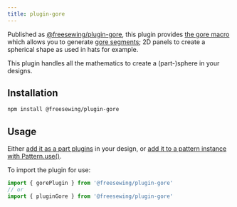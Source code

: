 ```yaml
---
title: plugin-gore
---
```


Published as [@freesewing/plugin-gore][1], this plugin provides [the gore
macro](/reference/macros/gore) which allows you to generate [gore
segments](https://en.wikipedia.org/wiki/Gore_\(segment\)); 2D panels to create
a spherical shape as used in hats for example.

This plugin handles all the mathematics to create a (part-)sphere in your
designs.

## Installation

```sh
npm install @freesewing/plugin-gore
```

## Usage

Either [add it as a part plugins](/reference/api/part/config/plugins) in your
design, or [add it to a pattern instance with
Pattern.use()](/reference/api/pattern/use).

To import the plugin for use:
```js
import { gorePlugin } from '@freesewing/plugin-gore'
// or
import { pluginGore } from '@freesewing/plugin-gore'
```

[1]: https://www.npmjs.com/package/@freesewing/plugin-gore
